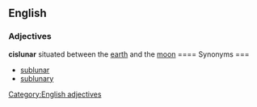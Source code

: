 == English ==
=== Adjectives ===
[[Category:English adjectives]]
'''cislunar'''
situated between the [[earth]] and the [[moon]]
==== Synonyms ===
* [[sublunar]] 
* [[sublunary]]